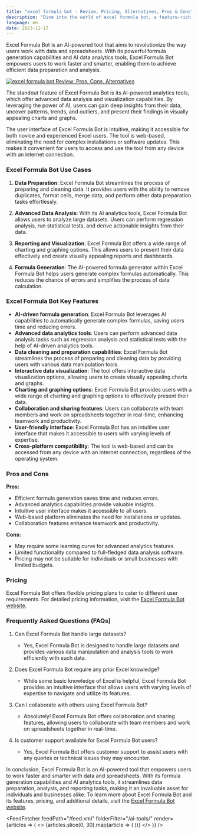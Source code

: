 ```yaml
---
title: "excel formula bot - Review, Pricing, Alternatives, Pros & Cons"
description: "Dive into the world of excel formula bot, a feature-rich AI tool. Learn about its features, pricing, and how it's making an impact. Don't miss out!"
language: en
date: 2023-12-17
---
```

        
Excel Formula Bot is an AI-powered tool that aims to revolutionize the way users work with data and spreadsheets. With its powerful formula generation capabilities and AI data analytics tools, Excel Formula Bot empowers users to work faster and smarter, enabling them to achieve efficient data preparation and analysis.


<BlogHeader />


[![excel formula bot Review: Pros, Cons, Alternatives](/ai-tools/excel-formula-bot.png)](https://formulabot.com/)



The standout feature of Excel Formula Bot is its AI-powered analytics tools, which offer advanced data analysis and visualization capabilities. By leveraging the power of AI, users can gain deep insights from their data, uncover patterns, trends, and outliers, and present their findings in visually appealing charts and graphs.

The user interface of Excel Formula Bot is intuitive, making it accessible for both novice and experienced Excel users. The tool is web-based, eliminating the need for complex installations or software updates. This makes it convenient for users to access and use the tool from any device with an internet connection.

### Excel Formula Bot Use Cases

1. **Data Preparation**: Excel Formula Bot streamlines the process of preparing and cleaning data. It provides users with the ability to remove duplicates, format cells, merge data, and perform other data preparation tasks effortlessly.

2. **Advanced Data Analysis**: With its AI analytics tools, Excel Formula Bot allows users to analyze large datasets. Users can perform regression analysis, run statistical tests, and derive actionable insights from their data.

3. **Reporting and Visualization**: Excel Formula Bot offers a wide range of charting and graphing options. This allows users to present their data effectively and create visually appealing reports and dashboards.

4. **Formula Generation**: The AI-powered formula generator within Excel Formula Bot helps users generate complex formulas automatically. This reduces the chance of errors and simplifies the process of data calculation.

### Excel Formula Bot Key Features

- **AI-driven formula generation**: Excel Formula Bot leverages AI capabilities to automatically generate complex formulas, saving users time and reducing errors.
- **Advanced data analytics tools**: Users can perform advanced data analysis tasks such as regression analysis and statistical tests with the help of AI-driven analytics tools.
- **Data cleaning and preparation capabilities**: Excel Formula Bot streamlines the process of preparing and cleaning data by providing users with various data manipulation tools.
- **Interactive data visualization**: The tool offers interactive data visualization options, allowing users to create visually appealing charts and graphs.
- **Charting and graphing options**: Excel Formula Bot provides users with a wide range of charting and graphing options to effectively present their data.
- **Collaboration and sharing features**: Users can collaborate with team members and work on spreadsheets together in real-time, enhancing teamwork and productivity.
- **User-friendly interface**: Excel Formula Bot has an intuitive user interface that makes it accessible to users with varying levels of expertise.
- **Cross-platform compatibility**: The tool is web-based and can be accessed from any device with an internet connection, regardless of the operating system.

### Pros and Cons

**Pros:**

- Efficient formula generation saves time and reduces errors.
- Advanced analytics capabilities provide valuable insights.
- Intuitive user interface makes it accessible to all users.
- Web-based platform eliminates the need for installations or updates.
- Collaboration features enhance teamwork and productivity.

**Cons:**

- May require some learning curve for advanced analytics features.
- Limited functionality compared to full-fledged data analysis software.
- Pricing may not be suitable for individuals or small businesses with limited budgets.

### Pricing

Excel Formula Bot offers flexible pricing plans to cater to different user requirements. For detailed pricing information, visit the [Excel Formula Bot website](https://formulabot.com/pricing).

### Frequently Asked Questions (FAQs)

1. Can Excel Formula Bot handle large datasets?
   - Yes, Excel Formula Bot is designed to handle large datasets and provides various data manipulation and analysis tools to work efficiently with such data.

2. Does Excel Formula Bot require any prior Excel knowledge?
   - While some basic knowledge of Excel is helpful, Excel Formula Bot provides an intuitive interface that allows users with varying levels of expertise to navigate and utilize its features.

3. Can I collaborate with others using Excel Formula Bot?
   - Absolutely! Excel Formula Bot offers collaboration and sharing features, allowing users to collaborate with team members and work on spreadsheets together in real-time.

4. Is customer support available for Excel Formula Bot users?
   - Yes, Excel Formula Bot offers customer support to assist users with any queries or technical issues they may encounter.

In conclusion, Excel Formula Bot is an AI-powered tool that empowers users to work faster and smarter with data and spreadsheets. With its formula generation capabilities and AI analytics tools, it streamlines data preparation, analysis, and reporting tasks, making it an invaluable asset for individuals and businesses alike. To learn more about Excel Formula Bot and its features, pricing, and additional details, visit the [Excel Formula Bot website](https://formulabot.com/).


<AdComponent />


<FeedFetcher feedPath="/feed.xml" folderFilter="/ai-tools/" render={articles => (
    <>
        <Cards>
            {articles.slice(0, 30).map(article => (
                <Card key={article.link} title={article.title} href={article.link} />
            ))}
        </Cards>
    </>
)} />

